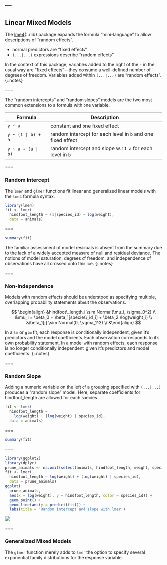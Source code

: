 ---
---

## Linear Mixed Models

The [lme4](){:.rlib} package expands the formula "mini-language" to allow
descriptions of "random effects".

- normal predictors are "fixed effects"
- `(...|...)` expressions describe "random effects"

In the context of this package, variables
added to the right of the `~` in the usual way are "fixed effects"---they
consume a well-defined number of degrees of freedom. Variables added within
`(...|...)` are "random effects".
{:.notes}

===

The "random intercepts" and "random slopes" models are the two most common
extensions to a formula with one variable.

| Formula               | Description                                                 |
|-----------------------|-------------------------------------------------------------|
| `y ~ a`               | constant and one fixed effect                               |
| `y ~ (1 | b) + a`     | random intercept for each level in `b` and one fixed effect |
| `y ~ a + (a | b)`     | random intercept and slope w.r.t. `a` for each level in `b` |

===

### Random Intercept

The `lmer` and `glmer` functions fit linear and generalized linear models with
the `lme4` formula syntax.

```r
library(lme4)
fit <- lmer(
  hindfoot_length ~ (1|species_id) + log(weight),
  data = animals)
```

===

```r
summary(fit)
```

The familiar assessment of model residuals is absent from the summary due to the
lack of a widely accepted measure of null and residual deviance. The notions of
model saturation, degrees of freedom, and independence of observations have all
crossed onto thin ice.
{:.notes}

===

### Non-independence

Models with random effects should be understood as specifying multiple,
overlapping probability statements about the observations.

$$
\begin{align}
&hindfoot\_length_i \sim Normal(\mu_i, \sigma_0^2) \\
&\mu_i = \beta_0 + \beta_1[species\_id_i] + \beta_2 \log(weight_i) \\
&\beta_1[j] \sim Normal(0, \sigma_1^2) \\
&\end{align}
$$

In a `lm` or `glm` fit, each response is conditionally independent, given it's
predictors and the model coefficients. Each observation corresponds to it's own
probability statement. In a model with random effects, each response is no
longer conditionally independent, given it's predictors and model coefficients.
{:.notes}

===

### Random Slope

Adding a numeric variable on the left of a grouping specified with `(...|...)`
produces a "random slope" model. Here, separate coefficients for hindfoot_length
are allowed for each species.

```r
fit <- lmer(
  hindfoot_length ~ 
    log(weight) + (log(weight) | species_id),
  data = animals)
```

===

```r
summary(fit)
```

===

```r
library(ggplot2)
library(dplyr)
prune_animals <- na.omit(select(animals, hindfoot_length, weight, species_id))
fit <- lmer(
  hindfoot_length ~ log(weight) + (log(weight) | species_id),
  data = prune_animals)
ggplot(
  prune_animals,
  aes(x = log(weight), y = hindfoot_length, color = species_id)) +
  geom_point() +
  geom_line(aes(y = predict(fit))) +
  labs(title = 'Random intercept and slope with lmer')
```

![]({% include asset.html path="images/rs_plot-1.png" %})

===

### Generalized Mixed Models

The `glmer` function merely adds to `lmer` the option to specify several
exponential family distributions for the response variable.
